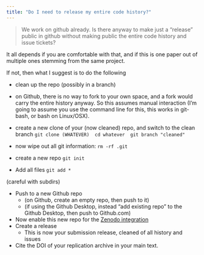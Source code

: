 ```yaml
---
title: "Do I need to release my entire code history?"
---
```

> We work on github already. Is there anyway to make just a "release" public in github without making public the entire code history and issue tickets?

It all depends if you are comfortable with that, and if this is one paper out of multiple ones stemming from the same project.

If not, then what I suggest is to do the following

- clean up the repo (possibly in a branch)
- on Github, there is no way to fork to your own space, and a fork would carry the entire history anyway. So this assumes manual interaction (I'm going to assume you use the command line for this, this works in git-bash, or bash on Linux/OSX).
- create a new clone of your (now cleaned) repo, and switch to the clean branch
   ```
   git clone (WHATEVER)
   cd whatever
   git branch "cleaned"
   ```

- now wipe out all git information:
   ```
   rm -rf .git
   ```

- create a new repo
   ```
   git init
   ```

- Add all files
   ```
   git add *
   ```

 (careful with subdirs)

- Push to a new Github repo
  - (on Github, create an empty repo, then push to it)
  - (if using the Github Desktop, instead "add existing repo" to the Github Desktop, then push to Github.com)
- Now enable this new repo for the [Zenodo integration](https://guides.github.com/activities/citable-code/)
- Create a release
  - This is now your submission release, cleaned of all history and issues
- Cite the DOI of your replication archive in your main text.